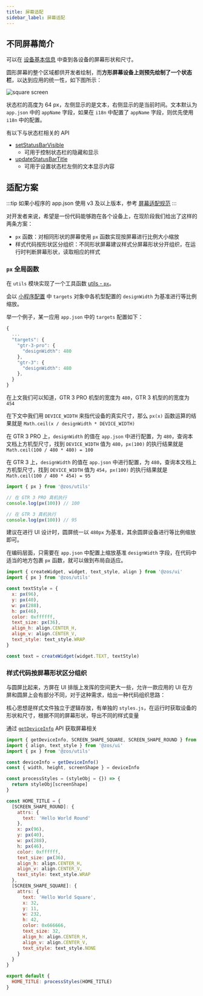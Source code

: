 ```yaml
---
title: 屏幕适配
sidebar_label: 屏幕适配
---
```


## 不同屏幕简介

可以在 [设备基本信息](../../reference/related-resources/device-list.mdx) 中查到各设备的屏幕形状和尺寸。

圆形屏幕的整个区域都供开发者绘制，而**方形屏幕设备上则预先绘制了一个状态栏**，以达到应用的统一性，如下图所示：

![square screen](/img/docs/guides/best-practice/square_screen.jpg)

状态栏的高度为 64 px，左侧显示的是文本，右侧显示的是当前时间。文本默认为 `app.json` 中的 `appName` 字段，如果在 `i18n` 中配置了 `appName` 字段，则优先使用 `i18n` 中的配置。

有以下与状态栏相关的 API

- [setStatusBarVisible](../../reference/device-app-api/newAPI/ui/setStatusBarVisible.mdx)
  - 可用于控制状态栏的隐藏和显示
- [updateStatusBarTitle](../../reference/device-app-api/newAPI/ui/updateStatusBarTitle.mdx)
  - 可用于设置状态栏左侧的文本显示内容

## 适配方案

:::tip
如果小程序的 app.json 使用 v3 及以上版本，参考 [屏幕适配规范](../framework/device/screen-adaption.md)
:::

对开发者来说，希望是一份代码能够跑在各个设备上，在现阶段我们给出了这样的两条方案：

- `px` 函数：对相同形状的屏幕使用 `px` 函数实现按屏幕进行比例大小缩放
- 样式代码按形状区分组织：不同形状屏幕建议样式分屏幕形状分开组织，在运行时判断屏幕形状，读取相应的样式

### `px` 全局函数

在 `utils` 模块实现了一个工具函数 [utils - `px`](../../reference/device-app-api/newAPI/utils/px.mdx)。

会以 [小程序配置](../../reference/app-json.mdx) 中 `targets` 对象中各机型配置的 `designWidth` 为基准进行等比例缩放。

举一个例子，某一应用 `app.json` 中的 `targets` 配置如下：

```js
{
  ...
  "targets": {
    "gtr-3-pro": {
      "designWidth": 480
    },
    "gtr-3": {
      "designWidth": 480
    },
  }
}
```

在上文我们可以知道，GTR 3 PRO 机型的宽度为 `480`，GTR 3 机型的的宽度为 `454`

在下文中我们用 `DEVICE_WIDTH` 来指代设备的真实尺寸，那么 `px(x)` 函数运算的结果就是 `Math.ceil(x / designWidth * DEVICE_WIDTH)`

在 GTR 3 PRO 上，`designWidth` 的值在 `app.json` 中进行配置，为 `480`，查询本文档上方机型尺寸，找到 `DEVICE_WIDTH` 值为 `480`，`px(100)` 的执行结果就是 `Math.ceil(100 / 480 * 480) = 100`

在 GTR 3 上，`designWidth` 的值在 `app.json` 中进行配置，为 `480`，查询本文档上方机型尺寸，找到 `DEVICE_WIDTH` 值为 `454`，`px(100)` 的执行结果就是 `Math.ceil(100 / 480 * 454) = 95`

```js
import { px } from '@zos/utils'

// 在 GTR 3 PRO 真机执行
console.log(px(100)) // 100

// 在 GTR 3 真机执行
console.log(px(100)) // 95
```

建议在进行 UI 设计时，圆屏统一以 `480px` 为基准，其余圆屏设备进行等比例缩放即可。

在编码层面，只需要在 `app.json` 中配置上缩放基准 `designWidth` 字段，在代码中适当的地方包裹 `px` 函数，就可以做到布局自适应。

```js
import { createWidget, widget, text_style, align } from '@zos/ui'
import { px } from '@zos/utils'

const textStyle = {
  x: px(96),
  y: px(40),
  w: px(288),
  h: px(46),
  color: 0xffffff,
  text_size: px(36),
  align_h: align.CENTER_H,
  align_v: align.CENTER_V,
  text_style: text_style.WRAP
}

const text = createWidget(widget.TEXT, textStyle)
```

### 样式代码按屏幕形状区分组织

与圆屏比起来，方屏在 UI 排版上发挥的空间更大一些，允许一款应用的 UI 在方屏和圆屏上会有部分不同，对于这种需求，给出一种代码组织思路：

核心思想是样式文件独立于逻辑存放，有单独的 `styles.js`，在运行时获取设备的形状和尺寸，根据不同的屏幕形状，导出不同的样式变量

通过 [`getDeviceInfo`](../../reference/device-app-api/newAPI/device/getDeviceInfo.mdx) API 获取屏幕相关

```js title="index.style.js"
import { getDeviceInfo, SCREEN_SHAPE_SQUARE, SCREEN_SHAPE_ROUND } from '@zos/device'
import { align, text_style } from '@zos/ui'
import { px } from '@zos/utils'

const deviceInfo = getDeviceInfo()
const { width, height, screenShape } = deviceInfo

const processStyles = (styleObj = {}) => {
  return styleObj[screenShape]
}

const HOME_TITLE = {
  [SCREEN_SHAPE_ROUND]: {
    attrs: {
      text: 'Hello World Round'
    },
    x: px(96),
    y: px(40),
    w: px(288),
    h: px(46),
    color: 0xffffff,
    text_size: px(36),
    align_h: align.CENTER_H,
    align_v: align.CENTER_V,
    text_style: text_style.WRAP
  },
  [SCREEN_SHAPE_SQUARE]: {
    attrs: {
      text: 'Hello World Square',
      x: 32,
      y: 11,
      w: 232,
      h: 42,
      color: 0x666666,
      text_size: 32,
      align_h: align.CENTER_H,
      align_v: align.CENTER_V,
      text_style: text_style.NONE
    }
  }
}

export default {
  HOME_TITLE: processStyles(HOME_TITLE)
}
```

